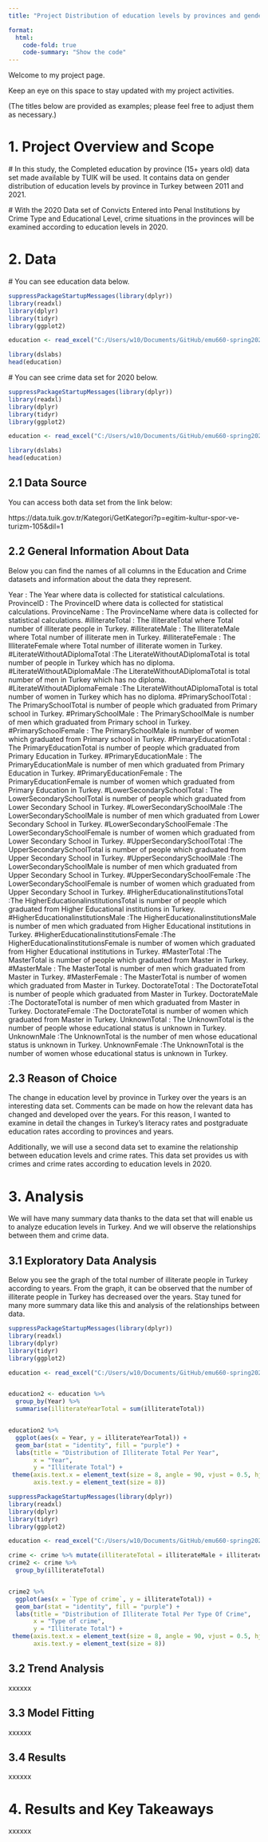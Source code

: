 ```yaml
---
title: "Project Distribution of education levels by provinces and gender in Turkey over the years"

format:
  html:
    code-fold: true
    code-summary: "Show the code"
---
```


Welcome to my project page.

Keep an eye on this space to stay updated with my project activities.

(The titles below are provided as examples; please feel free to adjust them as necessary.)

# 1. Project Overview and Scope

 # In this study, the Completed education by province (15+ years old) data set made available by TUIK will be used. It contains data on gender distribution of education levels by province in Turkey between 2011 and 2021.
 
 # With the 2020 Data set of Convicts Entered into Penal Institutions by Crime Type and Educational Level, crime situations in the provinces will be examined according to education levels in 2020.

 
# 2. Data

 # You can see education data below.

```r

suppressPackageStartupMessages(library(dplyr))
library(readxl)
library(dplyr)
library(tidyr)
library(ggplot2)

education <- read_excel("C:/Users/w10/Documents/GitHub/emu660-spring2024-ecemsenaunlu/data/education.xls")

library(dslabs)
head(education)


```
 # You can see crime data set for 2020 below.

```r

suppressPackageStartupMessages(library(dplyr))
library(readxl)
library(dplyr)
library(tidyr)
library(ggplot2)

education <- read_excel("C:/Users/w10/Documents/GitHub/emu660-spring2024-ecemsenaunlu/data/crime.xls")

library(dslabs)
head(education)


```
## 2.1 Data Source

 You can access both data set from the link below:
 
 https://data.tuik.gov.tr/Kategori/GetKategori?p=egitim-kultur-spor-ve-turizm-105&dil=1

## 2.2 General Information About Data

Below you can find the names of all columns in the Education and Crime datasets and information about the data they represent.

 Year : The Year where data is collected for statistical calculations. 
 ProvinceID : The ProvinceID where data is collected for statistical calculations. 
 ProvinceName : The ProvinceName where data is collected for statistical calculations. 
 #illiterateTotal : The illiterateTotal where Total number of illiterate people in Turkey.
 #illiterateMale : The IlliterateMale where Total number of illiterate men in Turkey.
 #illiterateFemale : The IlliterateFemale where Total number of illiterate women in Turkey.
 #LiterateWithoutADiplomaTotal :The LiterateWithoutADiplomaTotal is total number of people in Turkey which has no diploma.
 #LiterateWithoutADiplomaMale :The LiterateWithoutADiplomaTotal is total number of men in Turkey which has no diploma.
 #LiterateWithoutADiplomaFemale :The LiterateWithoutADiplomaTotal is total number of women in Turkey which has no diploma.
 #PrimarySchoolTotal : The PrimarySchoolTotal is number of people which graduated from Primary school in Turkey. 
  #PrimarySchoolMale : The PrimarySchoolMale is number of men which graduated from Primary school in Turkey. 
   #PrimarySchoolFemale : The PrimarySchoolMale is number of women which graduated from Primary school in Turkey. 
   #PrimaryEducationTotal : The PrimaryEducationTotal is number of people which graduated from Primary Education in Turkey. 
   #PrimaryEducationMale : The PrimaryEducationMale is number of men which graduated from Primary Education in Turkey. 
  #PrimaryEducationFemale : The PrimaryEducationFemale is number of women which graduated from Primary Education in Turkey. 
  #LowerSecondarySchoolTotal : The LowerSecondarySchoolTotal is number of people which graduated from Lower Secondary School in Turkey. 
  #LowerSecondarySchoolMale :The LowerSecondarySchoolMale is number of men which graduated from Lower Secondary School in Turkey. 
  #LowerSecondarySchoolFemale :The LowerSecondarySchoolFemale is number of women which graduated from Lower Secondary School in Turkey. 
  #UpperSecondarySchoolTotal	:The UpperSecondarySchoolTotal is number of people which graduated from Upper Secondary School in Turkey. 
  #UpperSecondarySchoolMale	:The LowerSecondarySchoolMale is number of men which graduated from Upper Secondary School in Turkey. 
  #UpperSecondarySchoolFemale	:The LowerSecondarySchoolFemale is number of women which graduated from Upper Secondary School in Turkey. 
  #HigherEducationalinstitutionsTotal	:The HigherEducationalinstitutionsTotal is number of people which graduated from Higher Educational institutions in Turkey. 
  #HigherEducationalinstitutionsMale	:The HigherEducationalinstitutionsMale is number of men which graduated from Higher Educational institutions in Turkey. 
  #HigherEducationalinstitutionsFemale	:The HigherEducationalinstitutionsFemale is number of women which graduated from Higher Educational institutions in Turkey. 
  #MasterTotal	:The MasterTotal is number of people which graduated from Master in Turkey. 
  #MasterMale	: The MasterTotal is number of men which graduated from Master in Turkey. 
  #MasterFemale : The MasterTotal is number of women which graduated from Master in Turkey. 
  DoctorateTotal	: The DoctorateTotal is number of people which graduated from Master in Turkey. 
  DoctorateMale	:The DoctorateTotal is number of men which graduated from Master in Turkey. 
  DoctorateFemale	:The DoctorateTotal is number of women which graduated from Master in Turkey. 
  UnknownTotal	: The UnknownTotal is the number of people whose educational status is unknown in Turkey.
  UnknownMale	:The UnknownTotal is the number of men whose educational status is unknown in Turkey.
  UnknownFemale :The UnknownTotal is the number of women whose educational status is unknown in Turkey.


## 2.3 Reason of Choice

The change in education level by province in Turkey over the years is an interesting data set. Comments can be made on how the relevant data has changed and developed over the years. For this reason, I wanted to examine in detail the changes in Turkey's literacy rates and postgraduate education rates according to provinces and years.

Additionally, we will use a second data set to examine the relationship between education levels and crime rates. This data set provides us with crimes and crime rates according to education levels in 2020.

# 3. Analysis

We will have many summary data thanks to the data set that will enable us to analyze education levels in Turkey. And we will observe the relationships between them and crime data.

## 3.1 Exploratory Data Analysis

Below you see the graph of the total number of illiterate people in Turkey according to years. From the graph, it can be observed that the number of illiterate people in Turkey has decreased over the years. Stay tuned for many more summary data like this and analysis of the relationships between data.

```r
suppressPackageStartupMessages(library(dplyr))
library(readxl)
library(dplyr)
library(tidyr)
library(ggplot2)

education <- read_excel("C:/Users/w10/Documents/GitHub/emu660-spring2024-ecemsenaunlu/data/education.xls")


education2 <- education %>%
  group_by(Year) %>%
  summarise(illiterateYearTotal = sum(illiterateTotal))


education2 %>%
  ggplot(aes(x = Year, y = illiterateYearTotal)) +
  geom_bar(stat = "identity", fill = "purple") +
  labs(title = "Distribution of Illiterate Total Per Year",
       x = "Year",
       y = "Illiterate Total") +
 theme(axis.text.x = element_text(size = 8, angle = 90, vjust = 0.5, hjust = 1),
       axis.text.y = element_text(size = 8))

```

```r
suppressPackageStartupMessages(library(dplyr))
library(readxl)
library(dplyr)
library(tidyr)
library(ggplot2)

education <- read_excel("C:/Users/w10/Documents/GitHub/emu660-spring2024-ecemsenaunlu/data/crime.xls")

crime <- crime %>% mutate(illiterateTotal = illiterateMale + illiterateFemale)
crime2 <- crime %>%
  group_by(illiterateTotal)


crime2 %>%
  ggplot(aes(x = `Type of crime`, y = illiterateTotal)) +
  geom_bar(stat = "identity", fill = "purple") +
  labs(title = "Distribution of Illiterate Total Per Type Of Crime",
       x = "Type of crime",
       y = "Illiterate Total") +
 theme(axis.text.x = element_text(size = 8, angle = 90, vjust = 0.5, hjust = 1),
       axis.text.y = element_text(size = 8))

```
## 3.2 Trend Analysis

xxxxxx

## 3.3 Model Fitting

xxxxxx

## 3.4 Results

xxxxxx

# 4. Results and Key Takeaways

xxxxxx

